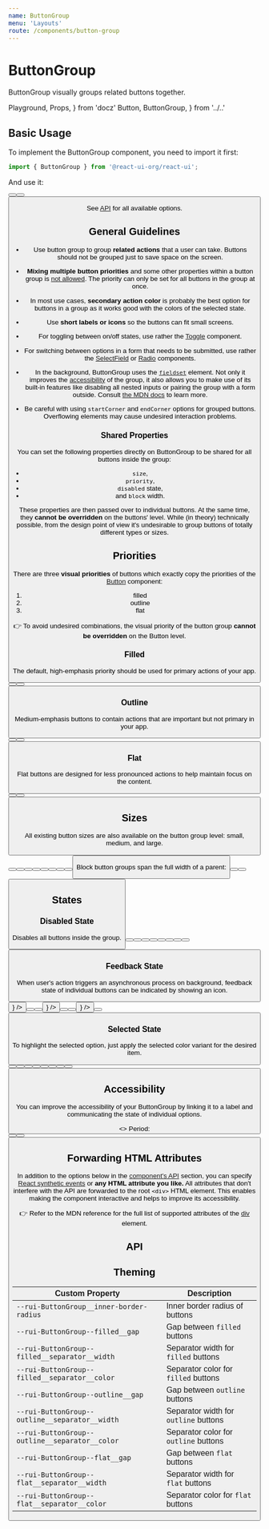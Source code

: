 ```yaml
---
name: ButtonGroup
menu: 'Layouts'
route: /components/button-group
---
```


# ButtonGroup

ButtonGroup visually groups related buttons together.

  Playground,
  Props,
} from 'docz'
  Button,
  ButtonGroup,
} from '../..'

## Basic Usage

To implement the ButtonGroup component, you need to import it first:

```js
import { ButtonGroup } from '@react-ui-org/react-ui';
```

And use it:

<Playground>
  <ButtonGroup>
    <Button label="Week" />
    <Button label="Month" />
    <Button label="Year" />
  </ButtonGroup>
</Playground>

See [API](#api) for all available options.

## General Guidelines

- Use button group to group **related actions** that a user can take. Buttons
  should not be grouped just to save space on the screen.

- **Mixing multiple button priorities** and some other properties within a
  button group is [not allowed](#shared-properties). The priority can only be
  set for all buttons in the group at once.

- In most use cases, **secondary action color** is probably the best option for
  buttons in a group as it works good with the colors of the selected state.

- Use **short labels or icons** so the buttons can fit small screens.

- For toggling between on/off states, use rather the
  [Toggle](/components/toggle) component.

- For switching between options in a form that needs to be submitted, use rather
  the [SelectField](/components/select-field) or
  [Radio](/components/radio) components.

- In the background, ButtonGroup uses the [`fieldset`][fieldset] element. Not
  only it improves the [accessibility] of the group, it also allows you to make
  use of its built-in features like disabling all nested inputs or pairing the
  group with a form outside. Consult [the MDN docs][fieldset] to learn more.

- Be careful with using `startCorner` and `endCorner` options for grouped
  buttons. Overflowing elements may cause undesired interaction problems.

### Shared Properties

You can set the following properties directly on ButtonGroup to be shared for
all buttons inside the group:

- `size`,
- `priority`,
- `disabled` state,
- and `block` width.

These properties are then passed over to individual buttons. At the same time,
they **cannot be overridden** on the buttons' level. While (in theory)
technically possible, from the design point of view it's undesirable to group
buttons of totally different types or sizes.

## Priorities

There are three **visual priorities** of buttons which exactly copy the
priorities of the [Button](/components/button) component:

1. filled
2. outline
3. flat

👉 To avoid undesired combinations, the visual priority of the button group
**cannot be overridden** on the Button level.

### Filled

The default, high-emphasis priority should be used for primary actions of your
app.

<Playground>
  <ButtonGroup>
    <Button color="secondary" label="Week" />
    <Button color="secondary" label="Month" />
    <Button color="secondary" label="Year" />
  </ButtonGroup>
</Playground>

### Outline

Medium-emphasis buttons to contain actions that are important but not primary
in your app.

<Playground>
  <ButtonGroup priority="outline">
    <Button color="secondary" label="Week" />
    <Button color="secondary" label="Month" />
    <Button color="secondary" label="Year" />
  </ButtonGroup>
</Playground>

### Flat

Flat buttons are designed for less pronounced actions to help maintain focus on
the content.

<Playground>
  <ButtonGroup priority="flat">
    <Button color="secondary" label="Week" />
    <Button color="secondary" label="Month" />
    <Button color="secondary" label="Year" />
  </ButtonGroup>
</Playground>

## Sizes

All existing button sizes are also available on the button group level: small,
medium, and large.

<Playground>
  <ButtonGroup size="small">
    <Button color="secondary" label="Week" />
    <Button color="secondary" label="Month" />
    <Button color="secondary" label="Year" />
  </ButtonGroup>
  <ButtonGroup>
    <Button color="secondary" label="Week" />
    <Button color="secondary" label="Month" />
    <Button color="secondary" label="Year" />
  </ButtonGroup>
  <ButtonGroup size="large">
    <Button color="secondary" label="Week" />
    <Button color="secondary" label="Month" />
    <Button color="secondary" label="Year" />
  </ButtonGroup>
</Playground>

Block button groups span the full width of a parent:

<Playground>
  <ButtonGroup block>
    <Button color="secondary" label="Week" />
    <Button color="secondary" label="Month" />
    <Button color="secondary" label="Year" />
  </ButtonGroup>
</Playground>

## States

### Disabled State

Disables all buttons inside the group.

<Playground>
  <ButtonGroup disabled>
    <Button color="secondary" label="Week" />
    <Button color="secondary" label="Month" />
    <Button color="secondary" label="Year" />
  </ButtonGroup>
  <ButtonGroup priority="outline" disabled>
    <Button color="secondary" label="Week" />
    <Button color="secondary" label="Month" />
    <Button color="secondary" label="Year" />
  </ButtonGroup>
  <ButtonGroup priority="flat" disabled>
    <Button color="secondary" label="Week" />
    <Button color="secondary" label="Month" />
    <Button color="secondary" label="Year" />
  </ButtonGroup>
</Playground>

### Feedback State

When user's action triggers an asynchronous process on background, feedback
state of individual buttons can be indicated by showing an icon.

<Playground>
  <ButtonGroup>
    <Button color="success" label="Week" feedbackIcon={<Icon icon="success" />} />
    <Button color="secondary" label="Month" />
    <Button color="secondary" label="Year" />
  </ButtonGroup>
  <ButtonGroup priority="outline">
    <Button color="success" label="Week" feedbackIcon={<Icon icon="success" />} />
    <Button color="secondary" label="Month" />
    <Button color="secondary" label="Year" />
  </ButtonGroup>
  <ButtonGroup priority="flat">
    <Button color="success" label="Week" feedbackIcon={<Icon icon="success" />} />
    <Button color="secondary" label="Month" />
    <Button color="secondary" label="Year" />
  </ButtonGroup>
</Playground>

### Selected State

To highlight the selected option, just apply the selected color variant for
the desired item.

<Playground>
  <ButtonGroup>
    <Button color="selected" label="Week" />
    <Button color="secondary" label="Month" />
    <Button color="secondary" label="Year" />
  </ButtonGroup>
  <ButtonGroup priority="outline">
    <Button color="selected" label="Week" />
    <Button color="secondary" label="Month" />
    <Button color="secondary" label="Year" />
  </ButtonGroup>
  <ButtonGroup priority="flat">
    <Button color="selected" label="Week" />
    <Button color="secondary" label="Month" />
    <Button color="secondary" label="Year" />
  </ButtonGroup>
</Playground>

## Accessibility

You can improve the accessibility of your ButtonGroup by linking it to a label
and communicating the state of individual options.

<Playground>
  <>
    <span id="period-label">Period:</span>
    <ButtonGroup aria-labelledby="period-label">
      <Button color="selected" label="Week" aria-pressed />
      <Button color="secondary" label="Month" aria-pressed={false} />
      <Button color="secondary" label="Year" aria-pressed={false} />
    </ButtonGroup>
  </>
</Playground>

## Forwarding HTML Attributes

In addition to the options below in the [component's API](#api) section, you
can specify [React synthetic events] or **any HTML attribute you like.** All
attributes that don't interfere with the API are forwarded to the root `<div>`
HTML element. This enables making the component interactive and helps to improve
its accessibility.

👉 Refer to the MDN reference for the full list of supported attributes of the
[div] element.

## API

<Props table of={ButtonGroup} />

## Theming

| Custom Property                                                    | Description                                    |
|--------------------------------------------------------------------|------------------------------------------------|
| `--rui-ButtonGroup__inner-border-radius`                           | Inner border radius of buttons                 |
| `--rui-ButtonGroup--filled__gap`                                   | Gap between `filled` buttons                   |
| `--rui-ButtonGroup--filled__separator__width`                      | Separator width for `filled` buttons           |
| `--rui-ButtonGroup--filled__separator__color`                      | Separator color for `filled` buttons           |
| `--rui-ButtonGroup--outline__gap`                                  | Gap between `outline` buttons                  |
| `--rui-ButtonGroup--outline__separator__width`                     | Separator width for `outline` buttons          |
| `--rui-ButtonGroup--outline__separator__color`                     | Separator color for `outline` buttons          |
| `--rui-ButtonGroup--flat__gap`                                     | Gap between `flat` buttons                     |
| `--rui-ButtonGroup--flat__separator__width`                        | Separator width for `flat` buttons             |
| `--rui-ButtonGroup--flat__separator__color`                        | Separator color for `flat` buttons             |

[fieldset]: https://developer.mozilla.org/en-US/docs/Web/HTML/Element/fieldset
[accessibility]: https://www.w3.org/WAI/tutorials/forms/grouping/
[React synthetic events]: https://reactjs.org/docs/events.html
[div]: https://developer.mozilla.org/en-US/docs/Web/HTML/Element/div#attributes

